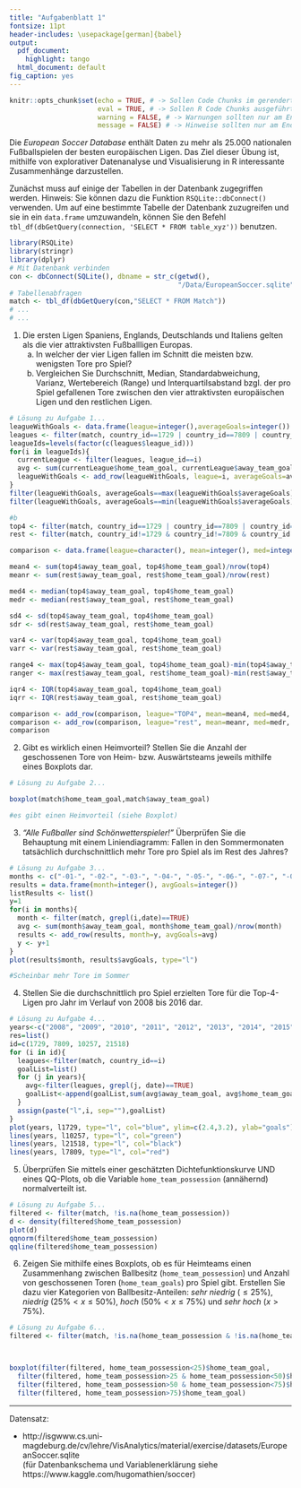 ```yaml
---
title: "Aufgabenblatt 1"
fontsize: 11pt
header-includes: \usepackage[german]{babel}
output:
  pdf_document:
    highlight: tango
  html_document: default
fig_caption: yes
---
```


```r
knitr::opts_chunk$set(echo = TRUE, # -> Sollen Code Chunks im gerenderten Dokument angezeigt werden?
                      eval = TRUE, # -> Sollen R Code Chunks ausgeführt werden?
                      warning = FALSE, # -> Warnungen sollten nur am Ende zum Rendern auf FALSE gesetzt werden
                      message = FALSE) # -> Hinweise sollten nur am Ende zum Rendern auf FALSE gesetzt werden
```

Die _European Soccer Database_ enthält Daten zu mehr als 25.000 nationalen Fußballspielen der besten europäischen Ligen. Das Ziel dieser Übung ist, mithilfe von explorativer Datenanalyse und Visualisierung in R interessante Zusammenhänge darzustellen.

Zunächst muss auf einige der Tabellen in der Datenbank zugegriffen werden. Hinweis: Sie können dazu die Funktion `RSQLite::dbConnect()` verwenden. Um auf eine bestimmte Tabelle der Datenbank zuzugreifen und sie in ein `data.frame` umzuwandeln, können Sie den Befehl `tbl_df(dbGetQuery(connection, 'SELECT * FROM table_xyz'))` benutzen.

```r
library(RSQLite)
library(stringr)
library(dplyr)
# Mit Datenbank verbinden
con <- dbConnect(SQLite(), dbname = str_c(getwd(), 
                                          "/Data/EuropeanSoccer.sqlite"))
# Tabellenabfragen
match <- tbl_df(dbGetQuery(con,"SELECT * FROM Match"))
# ...
# ...
```

1. Die ersten Ligen Spaniens, Englands, Deutschlands und Italiens gelten als die vier attraktivsten Fußballligen Europas.  
    a) In welcher der vier Ligen fallen im Schnitt die meisten bzw. wenigsten Tore pro Spiel? 
    b) Vergleichen Sie Durchschnitt, Median, Standardabweichung, Varianz, Wertebereich (Range) und Interquartilsabstand bzgl. der pro Spiel gefallenen Tore zwischen den vier attraktivsten europäischen Ligen und den restlichen Ligen. 

```r
# Lösung zu Aufgabe 1...
leagueWithGoals <- data.frame(league=integer(),averageGoals=integer())
leagues <- filter(match, country_id==1729 | country_id==7809 | country_id==10257 | country_id==21518)
leagueIds=levels(factor(c(leagues$league_id)))
for(i in leagueIds){
  currentLeague <- filter(leagues, league_id==i)
  avg <- sum(currentLeague$home_team_goal, currentLeague$away_team_goal)/nrow(currentLeague)
  leagueWithGoals <- add_row(leagueWithGoals, league=i, averageGoals=avg)
}
filter(leagueWithGoals, averageGoals==max(leagueWithGoals$averageGoals)) # entspricht Deutschland
filter(leagueWithGoals, averageGoals==min(leagueWithGoals$averageGoals)) # entspricht Italien

#b
top4 <- filter(match, country_id==1729 | country_id==7809 | country_id==10257 | country_id==21518)
rest <- filter(match, country_id!=1729 & country_id!=7809 & country_id!=10257 & country_id!=21518)

comparison <- data.frame(league=character(), mean=integer(), med=integer(), sd=integer(), var=integer(), range=integer(), iqr=integer())

mean4 <- sum(top4$away_team_goal, top4$home_team_goal)/nrow(top4)
meanr <- sum(rest$away_team_goal, rest$home_team_goal)/nrow(rest)

med4 <- median(top4$away_team_goal, top4$home_team_goal)
medr <- median(rest$away_team_goal, rest$home_team_goal)

sd4 <- sd(top4$away_team_goal, top4$home_team_goal)
sdr <- sd(rest$away_team_goal, rest$home_team_goal)

var4 <- var(top4$away_team_goal, top4$home_team_goal)
varr <- var(rest$away_team_goal, rest$home_team_goal)

range4 <- max(top4$away_team_goal, top4$home_team_goal)-min(top4$away_team_goal, top4$home_team_goal)
ranger <- max(rest$away_team_goal, rest$home_team_goal)-min(rest$away_team_goal, rest$home_team_goal)

iqr4 <- IQR(top4$away_team_goal, top4$home_team_goal)
iqrr <- IQR(rest$away_team_goal, rest$home_team_goal)

comparison <- add_row(comparison, league="TOP4", mean=mean4, med=med4, sd=sd4, var=var4, range=range4, iqr=iqr4)
comparison <- add_row(comparison, league="rest", mean=meanr, med=medr, sd=sdr, var=varr, range=ranger, iqr=iqrr)
comparison

```


2. Gibt es wirklich einen Heimvorteil? Stellen Sie die Anzahl der geschossenen Tore von Heim- bzw. Auswärtsteams jeweils mithilfe eines Boxplots dar. 

```r
# Lösung zu Aufgabe 2...

boxplot(match$home_team_goal,match$away_team_goal)

#es gibt einen Heimvorteil (siehe Boxplot)
```

3. _"Alle Fußballer sind Schönwetterspieler!"_ Überprüfen Sie die Behauptung mit einem Liniendiagramm: Fallen in den Sommermonaten tatsächlich durchschnittlich mehr Tore pro Spiel als im Rest des Jahres?


```r
# Lösung zu Aufgabe 3...
months <- c("-01-", "-02-", "-03-", "-04-", "-05-", "-06-", "-07-", "-08-", "-09-", "-10-", "-11-", "-12-")
results = data.frame(month=integer(), avgGoals=integer())
listResults <- list()
y=1
for(i in months){
  month <- filter(match, grepl(i,date)==TRUE) 
  avg <- sum(month$away_team_goal, month$home_team_goal)/nrow(month)
  results <- add_row(results, month=y, avgGoals=avg)
  y <- y+1
}
plot(results$month, results$avgGoals, type="l")

#Scheinbar mehr Tore im Sommer
```

4. Stellen Sie die durchschnittlich pro Spiel erzielten Tore für die Top-4-Ligen pro Jahr im  Verlauf von 2008 bis 2016 dar.

```r
# Lösung zu Aufgabe 4...
years<-c("2008", "2009", "2010", "2011", "2012", "2013", "2014", "2015", "2016")
res=list()
id=c(1729, 7809, 10257, 21518)
for (i in id){
  leagues<-filter(match, country_id==i)
  goalList=list()
  for (j in years){
    avg<-filter(leagues, grepl(j, date)==TRUE)
    goalList<-append(goalList,sum(avg$away_team_goal, avg$home_team_goal)/nrow(avg))
  }
  assign(paste("l",i, sep=""),goalList)
}
plot(years, l1729, type="l", col="blue", ylim=c(2.4,3.2), ylab="goals")
lines(years, l10257, type="l", col="green")
lines(years, l21518, type="l", col="black")
lines(years, l7809, type="l", col="red")

```

5. Überprüfen Sie mittels einer geschätzten Dichtefunktionskurve UND eines QQ-Plots, ob die Variable `home_team_possession` (annähernd) normalverteilt ist.

```r
# Lösung zu Aufgabe 5...
filtered <- filter(match, !is.na(home_team_possession))
d <- density(filtered$home_team_possession)
plot(d)
qqnorm(filtered$home_team_possession)
qqline(filtered$home_team_possession)

```

6. Zeigen Sie mithilfe eines Boxplots, ob es für Heimteams einen Zusammenhang zwischen Ballbesitz (`home_team_possession`) und Anzahl von geschossenen Toren (`home_team_goals`) pro Spiel gibt. Erstellen Sie dazu vier Kategorien von Ballbesitz-Anteilen: _sehr niedrig_ ($\leq 25\%$), _niedrig_  ($25\%<x\leq50\%$), _hoch_ ($50\%<x\leq 75\%$) und _sehr hoch_ ($x>75\%$).

```r
# Lösung zu Aufgabe 6...
filtered <- filter(match, !is.na(home_team_possession & !is.na(home_team_goal))) 



boxplot(filter(filtered, home_team_possession<25)$home_team_goal,
  filter(filtered, home_team_possession>25 & home_team_possession<50)$home_team_goal,
  filter(filtered, home_team_possession>50 & home_team_possession<75)$home_team_goal,
  filter(filtered, home_team_possession>75)$home_team_goal)

```

------
Datensatz:

- http://isgwww.cs.uni-magdeburg.de/cv/lehre/VisAnalytics/material/exercise/datasets/EuropeanSoccer.sqlite  
(für Datenbankschema und Variablenerklärung siehe https://www.kaggle.com/hugomathien/soccer)